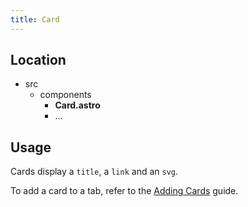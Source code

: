 ```yaml
---
title: Card
---
```



## Location
<FileTree>

- src
    - components
        - **Card.astro**
        - ...

</FileTree>

## Usage

Cards display a `title`, a `link` and an `svg`.

To add a card to a tab, refer to the [Adding Cards](/guides/adding-cards) guide.